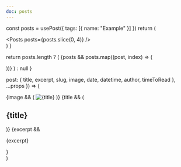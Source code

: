 ```yaml
---
doc: posts
---
```



<!-- preview start -->

  const posts = usePost({ tags: [{ name: "Example" }] })
  return (
    <div p="10">
      <Posts posts={posts.slice(0, 4)} />
    </div>
  )
}

<!-- preview end -->

  return posts.length ? (
    <Grid col="1|1|2" gap="6|8|10|14">
      {posts &&
        posts.map((post, index) => (
          <div key={index} mb="8">
            <PostTeaser post={post} />
          </div>
        ))}
    </Grid>
  ) : null
}

  post: { title, excerpt, slug, image, date, datetime, author, timeToRead },
  ...props
}) => (
  <article {...props}>
    {image && (
      <Link href={slug} display="block">
        <Image src={image} title={title} alt={title} />
      </Link>
    )}
    {title && (
      <Link href={slug}>
        <h2
          variant="heading.h2"
          my="4"
          fontSize="3xl"
          _hover={{
            color: "primary",
          }}
        >
          {title}
        </h2>
      </Link>
    )}
    {excerpt && <p mt="1">{excerpt}</p>}
    <PostMeta
      author={author}
      timeToRead={timeToRead}
      date={date}
      datetime={datetime}
      fontSize="md"
    />
  </article>
)
